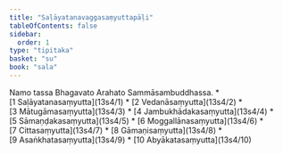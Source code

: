 ```yaml
---
title: "Saḷāyatanavaggasaṃyuttapāḷi"
tableOfContents: false
sidebar:
  order: 1
type: "tipitaka"
basket: "su"
book: "sala"
---
```


<Paragraph number="1" type="center" book="sala">
Namo tassa Bhagavato Arahato Sammāsambuddhassa.

</Paragraph>

<TableOfContents book="sala">
* [1 Saḷāyatanasaṃyutta](13s4/1)
* [2 Vedanāsaṃyutta](13s4/2)
* [3 Mātugāmasaṃyutta](13s4/3)
* [4 Jambukhādakasaṃyutta](13s4/4)
* [5 Sāmaṇḍakasaṃyutta](13s4/5)
* [6 Moggallānasaṃyutta](13s4/6)
* [7 Cittasaṃyutta](13s4/7)
* [8 Gāmaṇisaṃyutta](13s4/8)
* [9 Asaṅkhatasaṃyutta](13s4/9)
* [10 Abyākatasaṃyutta](13s4/10)
</TableOfContents>
